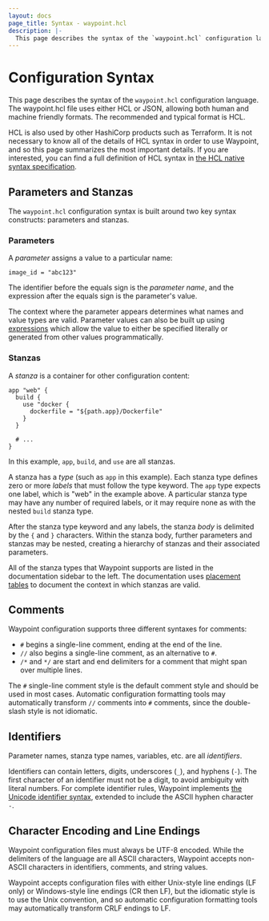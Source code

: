 ```yaml
---
layout: docs
page_title: Syntax - waypoint.hcl
description: |-
  This page describes the syntax of the `waypoint.hcl` configuration language. The waypoint.hcl file uses either HCL or JSON, allowing both human and machine friendly formats. The recommended and typical format is HCL.
---
```


# Configuration Syntax

This page describes the syntax of the `waypoint.hcl` configuration language.
The waypoint.hcl file uses either HCL or JSON, allowing both human and machine
friendly formats. The recommended and typical format is HCL.

HCL is also used by other HashiCorp products such as Terraform.
It is not necessary to know all of the details of HCL syntax in
order to use Waypoint, and so this page summarizes the most important
details. If you are interested, you can find a full definition of HCL
syntax in
[the HCL native syntax specification](https://github.com/hashicorp/hcl/blob/hcl2/hclsyntax/spec.md).

## Parameters and Stanzas

The `waypoint.hcl` configuration syntax is built around two key syntax constructs:
parameters and stanzas.

### Parameters

A _parameter_ assigns a value to a particular name:

```hcl
image_id = "abc123"
```

The identifier before the equals sign is the _parameter name_, and the expression
after the equals sign is the parameter's value.

The context where the parameter appears determines what names and value types
are valid. Parameter values can also be built up using
[expressions](/docs/waypoint-hcl/syntax/expressions) which allow the value to
either be specified literally or generated from other values programmatically.

### Stanzas

A _stanza_ is a container for other configuration content:

```hcl
app "web" {
  build {
    use "docker {
      dockerfile = "${path.app}/Dockerfile"
    }
  }

  # ...
}
```

In this example, `app`, `build`, and `use` are all stanzas.

A stanza has a _type_ (such as `app` in this example). Each stanza type defines
zero or more _labels_ that must follow the type keyword. The `app` type
expects one label, which is "web" in the example above.
A particular stanza type may have any number of required labels, or it may
require none as with the nested `build` stanza type.

After the stanza type keyword and any labels, the stanza _body_ is delimited
by the `{` and `}` characters. Within the stanza body, further parameters
and stanzas may be nested, creating a hierarchy of stanzas and their associated
parameters.

All of the stanza types that Waypoint supports are listed in the documentation
sidebar to the left. The documentation uses [placement tables](/docs/waypoint-hcl#placement-tables)
to document the context in which stanzas are valid.

## Comments

Waypoint configuration supports three different syntaxes for comments:

- `#` begins a single-line comment, ending at the end of the line.
- `//` also begins a single-line comment, as an alternative to `#`.
- `/*` and `*/` are start and end delimiters for a comment that might span
  over multiple lines.

The `#` single-line comment style is the default comment style and should be
used in most cases. Automatic configuration formatting tools may automatically
transform `//` comments into `#` comments, since the double-slash style is
not idiomatic.

## Identifiers

Parameter names, stanza type names, variables, etc. are all _identifiers_.

Identifiers can contain letters, digits, underscores (`_`), and hyphens (`-`).
The first character of an identifier must not be a digit, to avoid ambiguity
with literal numbers.
For complete identifier rules, Waypoint implements
[the Unicode identifier syntax](http://unicode.org/reports/tr31/), extended to
include the ASCII hyphen character `-`.

## Character Encoding and Line Endings

Waypoint configuration files must always be UTF-8 encoded. While the
delimiters of the language are all ASCII characters, Waypoint accepts
non-ASCII characters in identifiers, comments, and string values.

Waypoint accepts configuration files with either Unix-style line endings
(LF only) or Windows-style line endings (CR then LF), but the idiomatic style
is to use the Unix convention, and so automatic configuration formatting tools
may automatically transform CRLF endings to LF.
